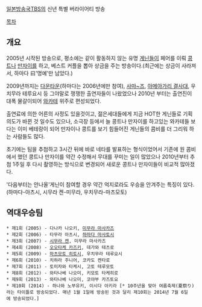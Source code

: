 [[일본]]방송국[[TBS]]의 신년 특별 버라이어티 방송

[[목차]]
== 개요 == 
2005년 시작된 방송으로, 평소에는 같이 활동하지 않는 유명 [[게닌]]들이 페어를 이뤄 [[콩트]]나 [[만자이]]를 하고, 베스트 커플을 뽑아 상금을 주는 방송이다.(최근에는 상금이 사라져서, 하마다 曰'명예'만 남았다.)

2009년까지는 [[다운타운]](하마다는 2006년에만 참여), [[사마~즈]], [[아메아가리 결사대]], 우치무라 테루요시 등 그야말로 쟁쟁한 출연자들이 나왔었으나 2010년 부터는 출연진이 대폭 물갈이되어 [[와카테]] 위주로 편성되었다.

출연료에 의한 어른의 사정도 있을것이고, 젊은세대들에게 지금 HOT한 게닌들로 기획의도가 바뀐 것 일수도 있으나, 소극장 등에서 늘 콩트나 만자이를 하고있는 와카테들 보다는 이미 베테랑이 되어 만자이나 콩트를 보기 힘들어진 게닌들의 콤비를 더 그리워 하는 사람들도 많다.

초기에는 팀을 추첨하고 3시간 뒤에 바로 네타를 발표하는 형식이었어서 기존에 원 콤비에서 했던 콩트나 만자이를 약간 수정해서 무대를 꾸미는 일이 많았으나 2010년부터 추첨 1주일 후 다시 촬영하는 방식으로 변경되어 새로운 콩트나 만자이들이 비교적 많아졌다.

'다음부터는 안나올'게닌이 참여할 경우 약간 억지로라도 우승을 안겨주는 특징이 있다.
(하마다-아츠시, 시무라 켄-미무라, 우치무라-마츠모토)

== 역대우승팀 ==
 * 제1회 (2005) - 다나카 나오키, [[미무라 마사카즈]]
 * 제2회 (2006) - 타무라 아츠시, [[하마다 마사토시]]
 * 제3회 (2007) - [[시무라 켄]], 미무라 마사카즈
 * 제4회 (2008) - [[오오타케 카즈키]], 데가와 테츠로
 * 제5회 (2009) - [[마츠모토 히토시]], 우치무라 테루요시
 * 제6회 (2010) - 치하라 주니어, 코카도 켄타로
 * 제7회 (2011) - 토미자와 타케시, 고토 테루모토
 * 제8회 (2012) - 와타나베 나오미, 키모토 타케히로
 * 제9회 (2013) - 와타나베 나오미, 코야부 카즈토요
 * 제10회 (2014) - 하나와 노부유키, 이시다 아키라 [* 10주년을 맞아 여름축제(夏祭り)라는 타이틀로 방송되었다. 매년 1월 1일에 방송된 것과 달리 제10회는 2014년 7월 6일에 방송되었다.]
